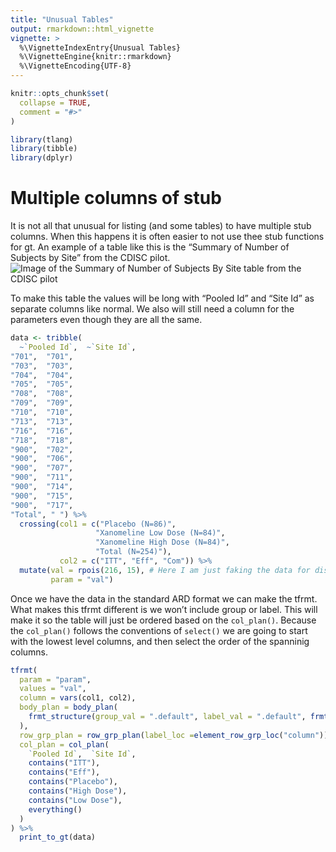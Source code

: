 ```yaml
---
title: "Unusual Tables"
output: rmarkdown::html_vignette
vignette: >
  %\VignetteIndexEntry{Unusual Tables}
  %\VignetteEngine{knitr::rmarkdown}
  %\VignetteEncoding{UTF-8}
---
```


```r
knitr::opts_chunk$set(
  collapse = TRUE,
  comment = "#>"
)
```

```r
library(tlang)
library(tibble)
library(dplyr)
```


# Multiple columns of stub

It is not all that unusual for listing (and some tables) to have multiple stub columns. When this happens it is often easier to not use thee stub functions for gt. An example of a table like this is the "Summary of Number of Subjects by Site" from the CDISC pilot.
![Image of the Summary of Number of Subjects By Site table from the CDISC pilot](images/summary_subj_by_site.png)

To make this table the values will be long with "Pooled Id" and "Site Id" as separate columns like normal. We also will still need a column for the parameters even though they are all the same. 

```r
data <- tribble(
  ~`Pooled Id`,  ~`Site Id`,
"701",  "701",
"703",  "703",
"704",  "704",
"705",  "705",
"708",  "708",
"709",  "709",
"710",  "710",
"713",  "713",
"716",  "716",
"718",  "718",
"900",  "702",
"900",  "706",
"900",  "707",
"900",  "711",
"900",  "714",
"900",  "715",
"900",  "717",
"Total", " ") %>%
  crossing(col1 = c("Placebo (N=86)",
                   "Xanomeline Low Dose (N=84)",
                   "Xanomeline High Dose (N=84)",
                   "Total (N=254)"),
           col2 = c("ITT", "Eff", "Com")) %>%
  mutate(val = rpois(216, 15), # Here I am just faking the data for display purposes 
         param = "val")

```

Once we have the data in the standard ARD format we can make the tfrmt. What makes this tfrmt different is we won't include group or label. This will make it so the table will just be ordered based on the `col_plan()`. Because the `col_plan()` follows the conventions of `select()` we are going to start with the lowest level columns, and then select the order of the spanninig columns. 
```r
tfrmt(
  param = "param",
  values = "val",
  column = vars(col1, col2),
  body_plan = body_plan(
    frmt_structure(group_val = ".default", label_val = ".default", frmt("XX"))
  ),
  row_grp_plan = row_grp_plan(label_loc =element_row_grp_loc("column")),
  col_plan = col_plan(
    `Pooled Id`,  `Site Id`,
    contains("ITT"),
    contains("Eff"),
    contains("Placebo"),
    contains("High Dose"),
    contains("Low Dose"),
    everything()
  )
) %>%
  print_to_gt(data)
```

